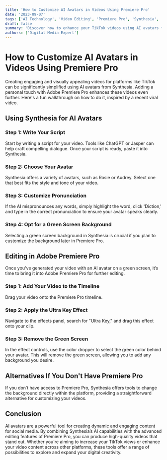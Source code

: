 ```yaml
---
title: 'How to Customize AI Avatars in Videos Using Premiere Pro'
date: '2023-09-07'
tags: ['AI Technology', 'Video Editing', 'Premiere Pro', 'Synthesia', 'TikTok']
draft: false
summary: 'Discover how to enhance your TikTok videos using AI avatars from Synthesia and customize them further with Adobe Premiere Pro. This guide offers simple steps to achieve professional-looking results.'
authors: ['Digital Media Expert']
---
```


# How to Customize AI Avatars in Videos Using Premiere Pro

Creating engaging and visually appealing videos for platforms like TikTok can be significantly simplified using AI avatars from Synthesia. Adding a personal touch with Adobe Premiere Pro enhances these videos even further. Here's a fun walkthrough on how to do it, inspired by a recent viral video.

## Using Synthesia for AI Avatars

### Step 1: Write Your Script

Start by writing a script for your video. Tools like ChatGPT or Jasper can help craft compelling dialogue. Once your script is ready, paste it into Synthesia.

### Step 2: Choose Your Avatar

Synthesia offers a variety of avatars, such as Rosie or Audrey. Select one that best fits the style and tone of your video.

### Step 3: Customize Pronunciation

If the AI mispronounces any words, simply highlight the word, click 'Diction,' and type in the correct pronunciation to ensure your avatar speaks clearly.

### Step 4: Opt for a Green Screen Background

Selecting a green screen background in Synthesia is crucial if you plan to customize the background later in Premiere Pro.

## Editing in Adobe Premiere Pro

Once you've generated your video with an AI avatar on a green screen, it’s time to bring it into Adobe Premiere Pro for further editing.

### Step 1: Add Your Video to the Timeline

Drag your video onto the Premiere Pro timeline.

### Step 2: Apply the Ultra Key Effect

Navigate to the effects panel, search for "Ultra Key," and drag this effect onto your clip.

### Step 3: Remove the Green Screen

In the effect controls, use the color dropper to select the green color behind your avatar. This will remove the green screen, allowing you to add any background you desire.

## Alternatives If You Don't Have Premiere Pro

If you don’t have access to Premiere Pro, Synthesia offers tools to change the background directly within the platform, providing a straightforward alternative for customizing your videos.

## Conclusion

AI avatars are a powerful tool for creating dynamic and engaging content for social media. By combining Synthesia’s AI capabilities with the advanced editing features of Premiere Pro, you can produce high-quality videos that stand out. Whether you're aiming to increase your TikTok views or enhance your video content across other platforms, these tools offer a range of possibilities to explore and expand your digital creativity.

